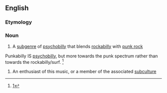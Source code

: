 ==English==

===Etymology===
{{blend|punk|rockabilly|lang=en}}

===Noun===
{{wikipedia}}
{{en-noun|-}}

# {{label|en|music genre}} A [[subgenre]] of [[psychobilly]] that blends [[rockabilly]] with [[punk rock]]
Punkabilly IS [[psychobilly]], but more towards the punk spectrum rather than towards the rockabilly/surf. <ref>[http://punkabilly.ca/punkabilly-bands-to-check-out/]</ref>
# An enthusiast of this music, or a member of the associated [[subculture]]

<references/>